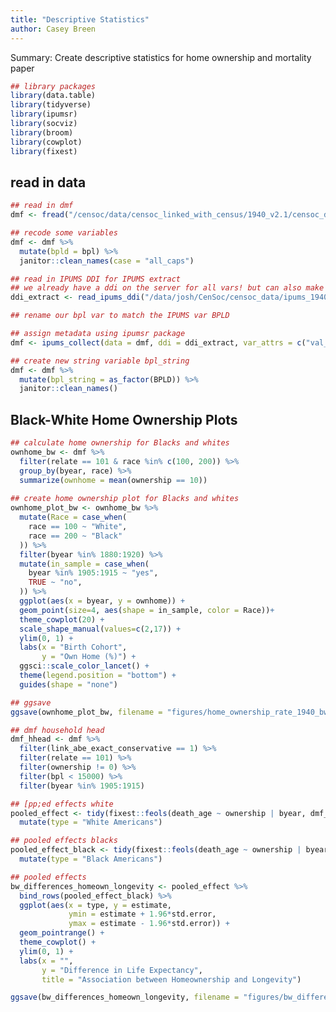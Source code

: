 ```yaml
---
title: "Descriptive Statistics"
author: Casey Breen
---
```


Summary: Create descriptive statistics for home ownership and mortality paper 

```r
## library packages 
library(data.table)
library(tidyverse)
library(ipumsr)
library(socviz)
library(broom)
library(cowplot)
library(fixest)
```

## read in data 

```r
## read in dmf 
dmf <- fread("/censoc/data/censoc_linked_with_census/1940_v2.1/censoc_dmf_v2_1_linked_with_census.csv")

## recode some variables 
dmf <- dmf %>% 
  mutate(bpld = bpl) %>% 
  janitor::clean_names(case = "all_caps")

## read in IPUMS DDI for IPUMS extract
## we already have a ddi on the server for all vars! but can also make a new extract from IPUMS with BPLD var  
ddi_extract <- read_ipums_ddi("/data/josh/CenSoc/censoc_data/ipums_1940_extract/fullcount.ddi.xml")

## rename our bpl var to match the IPUMS var BPLD

## assign metadata using ipumsr package
dmf <- ipums_collect(data = dmf, ddi = ddi_extract, var_attrs = c("val_labels", "var_label", "var_desc"))

## create new string variable bpl_string 
dmf <- dmf %>% 
  mutate(bpl_string = as_factor(BPLD)) %>% 
  janitor::clean_names()
```

## Black-White Home Ownership Plots 

```r
## calculate home ownership for Blacks and whites 
ownhome_bw <- dmf %>% 
  filter(relate == 101 & race %in% c(100, 200)) %>% 
  group_by(byear, race) %>% 
  summarize(ownhome = mean(ownership == 10))
  
## create home ownership plot for Blacks and whites 
ownhome_plot_bw <- ownhome_bw %>% 
  mutate(Race = case_when(
    race == 100 ~ "White",
    race == 200 ~ "Black"
  )) %>% 
  filter(byear %in% 1880:1920) %>% 
  mutate(in_sample = case_when(
    byear %in% 1905:1915 ~ "yes",
    TRUE ~ "no",
  )) %>% 
  ggplot(aes(x = byear, y = ownhome)) + 
  geom_point(size=4, aes(shape = in_sample, color = Race))+
  theme_cowplot(20) + 
  scale_shape_manual(values=c(2,17)) + 
  ylim(0, 1) +
  labs(x = "Birth Cohort",
       y = "Own Home (%)") + 
  ggsci::scale_color_lancet() + 
  theme(legend.position = "bottom") + 
  guides(shape = "none") 

## ggsave 
ggsave(ownhome_plot_bw, filename = "figures/home_ownership_rate_1940_bw.png", width = 9, height = 6)
```



```r
## dmf household head 
dmf_hhead <- dmf %>% 
  filter(link_abe_exact_conservative == 1) %>% 
  filter(relate == 101) %>% 
  filter(ownership != 0) %>% 
  filter(bpl < 15000) %>% 
  filter(byear %in% 1905:1915)

## [pp;ed effects white 
pooled_effect <- tidy(fixest::feols(death_age ~ ownership | byear, dmf_hhead  %>% filter(race == 100))) %>% 
  mutate(type = "White Americans") 

## pooled effects blacks
pooled_effect_black <- tidy(fixest::feols(death_age ~ ownership | byear, dmf_hhead %>% filter(race == 200))) %>% 
  mutate(type = "Black Americans") 

## pooled effects 
bw_differences_homeown_longevity <- pooled_effect %>% 
  bind_rows(pooled_effect_black) %>% 
  ggplot(aes(x = type, y = estimate, 
             ymin = estimate + 1.96*std.error,
             ymax = estimate - 1.96*std.error)) + 
  geom_pointrange() + 
  theme_cowplot() + 
  ylim(0, 1) + 
  labs(x = "",
       y = "Difference in Life Expectancy",
       title = "Association between Homeownership and Longevity") 

ggsave(bw_differences_homeown_longevity, filename = "figures/bw_differences_longevity.png", width = 9, height = 6)
```


